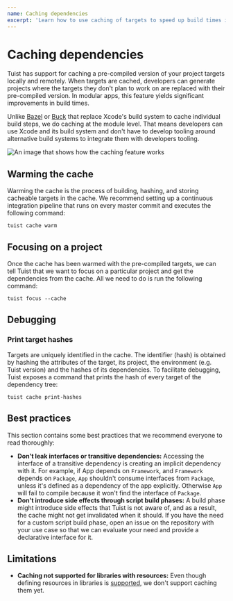 ```yaml
---
name: Caching dependencies
excerpt: 'Learn how to use caching of targets to speed up build times in your projects.'
---
```


# Caching dependencies

Tuist has support for caching a pre-compiled version of your project targets locally and remotely.
When targets are cached, developers can generate projects where the targets they don't plan to work on are replaced with their pre-compiled version.
In modular apps, this feature yields significant improvements in build times.

Unlike [Bazel](https://bazel.build/) or [Buck](https://buck.build/) that replace Xcode's build system to cache individual build steps,
we do caching at the module level. That means developers can use Xcode and its build system and don't have to develop tooling around alternative build systems to integrate them with developers tooling.

![An image that shows how the caching feature works](./cache.png)

## Warming the cache

Warming the cache is the process of building, hashing, and storing cacheable targets in the cache.
We recommend setting up a continuous integration pipeline that runs on every master commit and executes the following command:

```
tuist cache warm
```

## Focusing on a project

Once the cache has been warmed with the pre-compiled targets,
we can tell Tuist that we want to focus on a particular project and get the dependencies from the cache.
All we need to do is run the following command:

```
tuist focus --cache
```

## Debugging

### Print target hashes

Targets are uniquely identified in the cache. The identifier (hash) is obtained by hashing the attributes of the target, its project,
the environment (e.g. Tuist version) and the hashes of its dependencies.
To facilitate debugging, Tuist exposes a command that prints the hash of every target of the dependency tree:

```
tuist cache print-hashes
```

## Best practices

This section contains some best practices that we recommend everyone to read thoroughly:

- **Don't leak interfaces or transitive dependencies:** Accessing the interface of a transitive dependency is creating an implicit dependency with it. For example, if App depends on `Framework`, and `Framework` depends on `Package`, `App` shouldn't consume interfaces from `Package`, unless it's defined as a dependency of the app explicitly. Otherwise `App` will fail to compile because it won't find the interface of `Package`.
- **Don't introduce side effects through script build phases:** A build phase might introduce side effects that Tuist is not aware of, and as a result, the cache might not get invalidated when it should. If you have the need for a custom script build phase, open an issue on the repository with your use case so that we can evaluate your need and provide a declarative interface for it.

## Limitations

- **Caching not supported for libraries with resources:** Even though defining resources in libraries is [supported](/docs/usage/resources/), we don't support caching them yet.
